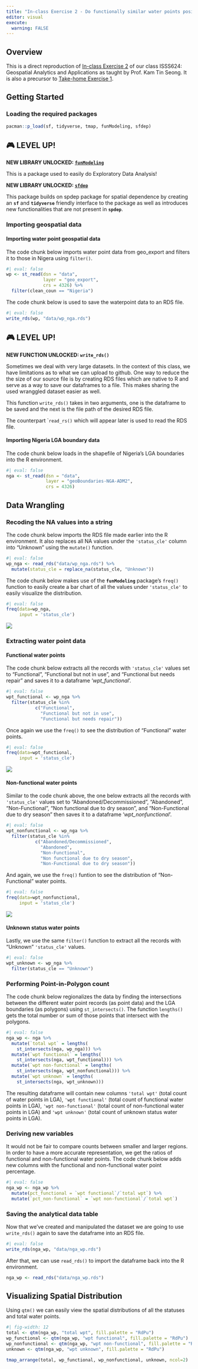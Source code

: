 ```yaml
---
title: "In-class Exercise 2 - Do functionally similar water points positively co-occur in Nigeria?"
editor: visual
execute:
  warning: FALSE
---
```


## Overview

This is a direct reproduction of [In-class Exercise 2](https://isss624.netlify.app/in-class_ex/in-class_ex2/in-class_ex2 "Birds of a feather flock together: Do functionally similar water points positively co-occur in Nigeria?") of our class ISSS624: Geospatial Analytics and Applications as taught by Prof. Kam Tin Seong. It is also a precursor to [Take-home Exercise 1](https://isss624-ay2022-23nov.netlify.app/take-home_ex01 "Take-home Exercise 1: Geospatial Analytics for Social Good").

## Getting Started

### Loading the required packages

```r
pacman::p_load(sf, tidyverse, tmap, funModeling, sfdep)
```

::: {.callout-important icon="false"}
## 🎮 LEVEL UP!

**NEW LIBRARY UNLOCKED: [`funModeling`](https://cran.r-project.org/web/packages/funModeling/index.html)**

This is a package used to easily do Exploratory Data Analysis!

**NEW LIBRARY UNLOCKED: [`sfdep`](https://github.com/JosiahParry/sfdep)**

This package builds on spdep package for spatial dependence by creating an **`sf`** and **`tidyverse`** friendly interface to the package as well as introduces new functionalities that are not present in **`spdep`**.
:::

### Importing geospatial data

#### Importing water point geospatial data

The code chunk below imports water point data from geo_export and filters it to those in Nigera using `filter()`.

```r
#| eval: false
wp <- st_read(dsn = "data",
              layer = "geo_export",
              crs = 4326) %>%
  filter(clean_coun == "Nigeria")
```

The code chunk below is used to save the waterpoint data to an RDS file.

```r
#| eval: false
write_rds(wp, "data/wp_nga.rds")
```

::: {.callout-note icon="false"}
## 🎮 LEVEL UP! 

**NEW FUNCTION UNLOCKED: `write_rds()`**

Sometimes we deal with very large datasets. In the context of this class, we have limitations as to what we can upload to github. One way to reduce the the size of our source file is by creating RDS files which are native to R and serve as a way to save our dataframes to a file. This makes sharing the used wranggled dataset easier as well.

This function `write_rds()` takes in two arguments, one is the dataframe to be saved and the next is the file path of the desired RDS file.

The counterpart \``read_rs()` which will appear later is used to read the RDS file.
:::

#### Importing Nigeria LGA boundary data

The code chunk below loads in the shapefile of Nigeria's LGA boundaries into the R environment.

```r
#| eval: false
nga <- st_read(dsn = "data",
               layer = "geoBoundaries-NGA-ADM2",
               crs = 4326) 
```

## Data Wrangling

### Recoding the NA values into a string

The code chunk below imports the RDS file made earlier into the R environment. It also replaces all NA values under the `'status_cle'` column into "Unknown" using the `mutate()` function.

```r
#| eval: false
wp_nga <- read_rds("data/wp_nga.rds") %>%
  mutate(status_cle = replace_na(status_cle, "Unknown"))
```

The code chunk below makes use of the **`funModeling`** package's `freq()` function to easily create a bar chart of all the values under `'status_cle'` to easily visualize the distribution.

```r
#| eval: false
freq(data=wp_nga, 
     input = 'status_cle')
```

![](images/paste-932B4008.png){fig-align="center"}

### Extracting water point data

#### Functional water points

The code chunk below extracts all the records with `'status_cle'` values set to "Functional", "Functional but not in use", and "Functional but needs repair" and saves it to a dataframe '*wpt_functional*'.

```r
#| eval: false
wpt_functional <- wp_nga %>%
  filter(status_cle %in%
           c("Functional", 
             "Functional but not in use",
             "Functional but needs repair"))
```

Once again we use the `freq()` to see the distribution of "Functional" water points.

```r
#| eval: false
freq(data=wpt_functional, 
     input = 'status_cle')
```

![](images/paste-36A11AE3.png){fig-align="center"}

#### Non-functional water points

Similar to the code chunk above, the one below extracts all the records with `'status_cle'` values set to "Abandoned/Decommissioned", "Abandoned", "Non-Functional", "Non functional due to dry season", and "Non-Functional due to dry season" then saves it to a dataframe '*wpt_nonfunctional*'.

```r
#| eval: false
wpt_nonfunctional <- wp_nga %>%
  filter(status_cle %in%
           c("Abandoned/Decommissioned", 
             "Abandoned",
             "Non-Functional",
             "Non functional due to dry season",
             "Non-Functional due to dry season"))
```

And again, we use the `freq()` funtion to see the distribution of "Non-Functional" water points.

```r
#| eval: false
freq(data=wpt_nonfunctional, 
     input = 'status_cle')
```

![](images/paste-9B1C427A.png){fig-align="center"}

#### Unknown status water points

Lastly, we use the same `filter()` function to extract all the records with "Unknown" `'status_cle'` values.

```r
#| eval: false
wpt_unknown <- wp_nga %>%
  filter(status_cle == "Unknown")
```

### Performing Point-in-Polygon count

The code chunk below regionalizes the data by finding the intersections between the different water point records (as point data) and the LGA boundaries (as polygons) using `st_intersects()`. The function `lengths()` gets the total number or sum of those points that intersect with the polygons.

```r
#| eval: false
nga_wp <- nga %>% 
  mutate(`total wpt` = lengths(
    st_intersects(nga, wp_nga))) %>%
  mutate(`wpt functional` = lengths(
    st_intersects(nga, wpt_functional))) %>%
  mutate(`wpt non-functional` = lengths(
    st_intersects(nga, wpt_nonfunctional))) %>%
  mutate(`wpt unknown` = lengths(
    st_intersects(nga, wpt_unknown)))
```

The resulting dataframe will contain new columns `'total wpt'` (total count of water points in LGA), `'wpt functional'` (total count of functional water points in LGA), `'wpt non-functional'` (total count of non-functional water points in LGA) and `'wpt unknown'` (total count of unknown status water points in LGA).

### Deriving new variables

It would not be fair to compare counts between smaller and larger regions. In order to have a more accurate representation, we get the ratios of functional and non-functional water points. The code chunk below adds new columns with the functional and non-functional water point percentage.

```r
#| eval: false
nga_wp <- nga_wp %>%
  mutate(pct_functional = `wpt functional`/`total wpt`) %>%
  mutate(`pct_non-functional` = `wpt non-functional`/`total wpt`)
```

### Saving the analytical data table 

Now that we've created and manipulated the dataset we are going to use `write_rds()` again to save the dataframe into an RDS file.

```r
#| eval: false
write_rds(nga_wp, "data/nga_wp.rds")
```

After that, we can use `read_rds()` to import the dataframe back into the R environment.

```r
nga_wp <- read_rds("data/nga_wp.rds")
```

## Visualizing Spatial Distribution

Using `qtm()` we can easily view the spatial distributions of all the statuses and total water points.

```r
#| fig-width: 12
total <- qtm(nga_wp, "total wpt", fill.palette = "RdPu")
wp_functional <- qtm(nga_wp, "wpt functional", fill.palette = "RdPu")
wp_nonfunctional <- qtm(nga_wp, "wpt non-functional", fill.palette = "RdPu")
unknown <- qtm(nga_wp, "wpt unknown", fill.palette = "RdPu")

tmap_arrange(total, wp_functional, wp_nonfunctional, unknown, ncol=2)
```
